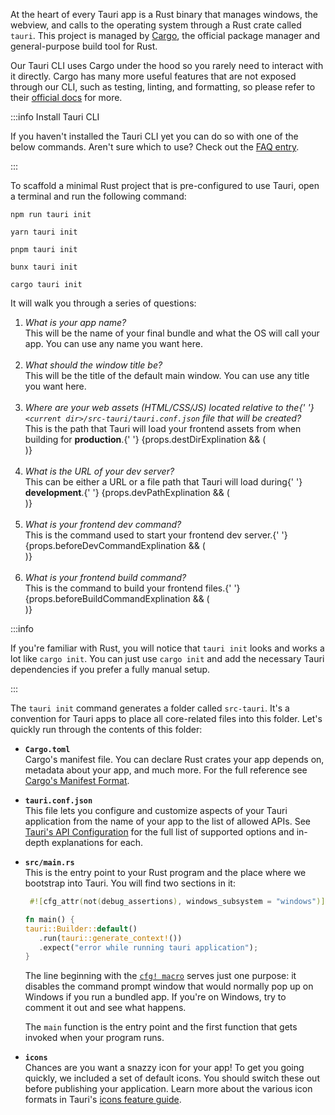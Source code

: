 
At the heart of every Tauri app is a Rust binary that manages windows, the webview, and calls to the operating system through a Rust crate called `tauri`. This project is managed by [Cargo], the official package manager and general-purpose build tool for Rust.

Our Tauri CLI uses Cargo under the hood so you rarely need to interact with it directly. Cargo has many more useful features that are not exposed through our CLI, such as testing, linting, and formatting, so please refer to their [official docs][cargo commands] for more.

:::info Install Tauri CLI

If you haven't installed the Tauri CLI yet you can do so with one of the below commands. Aren't sure which to use? Check out the [FAQ entry].

<InstallTauriCli />

:::

To scaffold a minimal Rust project that is pre-configured to use Tauri, open a terminal and run the following command:

<Tabs groupId="package-manager">
<TabItem value="npm">

```shell
npm run tauri init
```

</TabItem>
<TabItem value="Yarn">

```shell
yarn tauri init
```

</TabItem>
<TabItem value="pnpm">

```shell
pnpm tauri init
```

</TabItem>
<TabItem value="bun">

```shell
bunx tauri init
```

</TabItem>
<TabItem value="Cargo">

```shell
cargo tauri init
```

</TabItem>
</Tabs>

It will walk you through a series of questions:

<ol>
  <li>
    <i>What is your app name?</i>
    <br />
    This will be the name of your final bundle and what the OS will call your
    app. You can use any name you want here.
  </li>
  <br />
  <li>
    <i>What should the window title be?</i>
    <br />
    This will be the title of the default main window. You can use any title you
    want here.
  </li>
  <br />
  <li>
    <i>
      Where are your web assets (HTML/CSS/JS) located relative to the{' '}
      <code>&lt;current dir&gt;/src-tauri/tauri.conf.json</code> file that will
      be created?
    </i>
    <br />
    This is the path that Tauri will load your frontend assets from when
    building for <b>production</b>.{' '}
    {props.destDirExplination && (
      <div dangerouslySetInnerHTML={props.destDirExplination} />
    )}
  </li>
  <br />
  <li>
    <i>What is the URL of your dev server?</i>
    <br />
    This can be either a URL or a file path that Tauri will load during{' '}
    <b>development</b>.{' '}
    {props.devPathExplination && (
      <div dangerouslySetInnerHTML={props.devPathExplination} />
    )}
  </li>
  <br />
  <li>
    <i>What is your frontend dev command?</i>
    <br />
    This is the command used to start your frontend dev server.{' '}
    {props.beforeDevCommandExplination && (
      <div dangerouslySetInnerHTML={props.beforeDevCommandExplination} />
    )}
  </li>
  <br />
  <li>
    <i>What is your frontend build command?</i>
    <br />
    This is the command to build your frontend files.{' '}
    {props.beforeBuildCommandExplination && (
      <div dangerouslySetInnerHTML={props.beforeBuildCommandExplination} />
    )}
  </li>
</ol>

:::info

If you're familiar with Rust, you will notice that `tauri init` looks and works a lot like `cargo init`. You can just use `cargo init` and add the necessary Tauri dependencies if you prefer a fully manual setup.

:::

The `tauri init` command generates a folder called `src-tauri`. It's a convention for Tauri apps to place all core-related files into this folder. Let's quickly run through the contents of this folder:

- **`Cargo.toml`**  
  Cargo's manifest file. You can declare Rust crates your app depends on, metadata about your app, and much more. For the full reference see [Cargo's Manifest Format][manifest-format].

- **`tauri.conf.json`**  
  This file lets you configure and customize aspects of your Tauri application from the name of your app to the list of allowed APIs. See [Tauri's API Configuration][api config] for the full list of supported options and in-depth explanations for each.

- **`src/main.rs`**  
  This is the entry point to your Rust program and the place where we bootstrap into Tauri. You will find two sections in it:

  ```rust title=src/main.rs
   #![cfg_attr(not(debug_assertions), windows_subsystem = "windows")]

  fn main() {
  tauri::Builder::default()
     .run(tauri::generate_context!())
     .expect("error while running tauri application");
  }
  ```

  The line beginning with the [`cfg! macro`][cfg macro] serves just one purpose: it disables the command prompt window that would normally pop up on Windows if you run a bundled app. If you're on Windows, try to comment it out and see what happens.

  The `main` function is the entry point and the first function that gets invoked when your program runs.

- **`icons`**  
  Chances are you want a snazzy icon for your app! To get you going quickly, we included a set of default icons. You should switch these out before publishing your application. Learn more about the various icon formats in Tauri's [icons feature guide][icons].

[manifest-format]: https://doc.rust-lang.org/cargo/reference/manifest.html
[cfg macro]: https://doc.rust-lang.org/rust-by-example/attribute/cfg.html
[api config]: ../../../../api/config.md
[icons]: ../../../features/icons.md
[prerequisites]: ../../prerequisites.md
[cargo]: https://doc.rust-lang.org/cargo/
[cargo commands]: https://doc.rust-lang.org/cargo/commands/index.html
[faq entry]: ../../../faq.md#node-or-cargo
